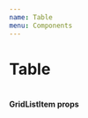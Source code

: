 ```yaml
---
name: Table
menu: Components
---
```


# Table

<div className="components-container" style={{ width: 760 }}>
  <Table
    width={760}
    height={200}
    data={data}
    headers={[{ name: 'Commodity'}, { name: 'Volume', unit: 't' }, { name: 'Year'},
    { name: 'Primary very very very very very very very very very large name indicator'}]}
  >
  </Table>
</div>

#### GridListItem props
<PropsTable of={Table} />

<Playground>
</Playground>